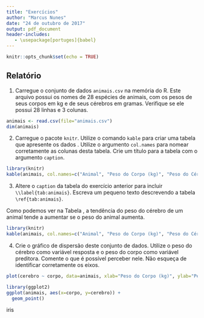 ```yaml
---
title: "Exercícios"
author: "Marcus Nunes"
date: "24 de outubro de 2017"
output: pdf_document
header-includes:
   - \usepackage[portuges]{babel}
---
```


```r
knitr::opts_chunk$set(echo = TRUE)
```

## Relatório

1. Carregue o conjunto de dados `animais.csv` na memória do R. Este arquivo possui os nomes de 28 espécies de animais, com os pesos de seus corpos em kg e de seus cérebros em gramas. Verifique se ele possui 28 linhas e 3 colunas.

```r
animais <- read.csv(file="animais.csv")
dim(animais)
```

2. Carregue o pacote `knitr`. Utilize o comando `kable` para criar uma tabela que apresente os dados . Utilize o argumento `col.names` para nomear corretamente as colunas desta tabela. Crie um título para a tabela com o argumento `caption`.

```r
library(knitr)
kable(animais, col.names=c("Animal", "Peso do Corpo (kg)", "Peso do Cérebro (g)"), caption="Pesos do corpo (em kg) e dos cérebros (em g) de 28 animais selecionados.")
```

3. Altere o `caption` da tabela do exercício anterior para incluir `\\label{tab:animais}`. Escreva um pequeno texto descrevendo a tabela `\ref{tab:animais}`.

Como podemos ver na Tabela \ref{tab:animais}, a tendência do peso do cérebro de um animal tende a aumentar se o peso do animal aumenta.

```r
library(knitr)
kable(animais, col.names=c("Animal", "Peso do Corpo (kg)", "Peso do Cérebro (g)"), caption="\\label{tab:animais} Pesos do corpo (em kg) e dos cérebros (em g) de 28 animais selecionados.")
```


4. Crie o gráfico de dispersão deste conjunto de dados. Utilize o peso do cérebro como variável resposta e o peso do corpo como variável preditora. Comente o que é possível perceber nele. Não esqueça de identificar corretamente os eixos.

```r
plot(cerebro ~ corpo, data=animais, xlab="Peso do Corpo (kg)", ylab="Peso do Cérebro (g)")
```


```r
library(ggplot2)
ggplot(animais, aes(x=corpo, y=cerebro)) +
  geom_point()
```



iris